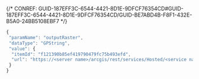 

{/* CONREF: GUID-187EFF3C-6544-4421-8D1E-9DFCF76354CD#GUID-187EFF3C-6544-4421-8D1E-9DFCF76354CD/GUID-BE7ABD4B-F8F1-432E-B5A0-24BB5108EBF7  */}

```javascript
{
 "paramName": "outputRaster",
 "dataType": "GPString",
 "value": {
  "itemId": "f121390b85ef419790479fc75b493efd", 
  "url": "https://<server name>/arcgis/rest/services/Hosted/<service name>/ImageServer"
 } 
}
```

 
